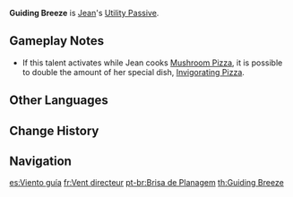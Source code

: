 {{Talent Infobox
|image         = Talent Guiding Breeze.png
|character     = Jean
|type          = Utility Passive
|info          = When a [[Cooking|Perfect Cooking]] is achieved on a [[:Category:Recovery Dishes|dish with restorative effects]], Jean has a 12% chance to obtain double the product.
|utility1      = Cooking
|utility2      = Perfect Recovery Dish Cooking
}}
'''Guiding Breeze''' is [[Jean]]'s [[Utility Passive]].

==Gameplay Notes==
* If this talent activates while Jean cooks [[Mushroom Pizza]], it is possible to double the amount of her special dish, [[Invigorating Pizza]].
{{Talents by Category List|Perfect Recovery Dish Cooking Talents|header=identical|nottitle=Guiding Breeze}}

==Other Languages==
{{Other Languages
|en      = Guiding Breeze
|zhs     = 引领之风
|zhs_rm  = Yǐnlǐng zhī Fēng
|zht     = 引領之風
|zht_rm  = Yǐnlǐng zhī Fēng
|zh_tl   = Guiding Wind
|ja      = 導きの風
|ja_rm   = Michibiki no Kaze
|ja_tl   = Guiding Wind
|ko      = 인도의 바람
|ko_rm   = Indo-ui Baram
|ko_tl   = Wind of Guidance
|es      = Viento guía
|es_tl   = Guiding Wind
|fr      = Vent directeur
|fr_tl   = Guiding Wind
|ru      = Направляющий ветер
|ru_tl   = 
|th      = Guiding Breeze
|vi      = Ngọn Gió Dẫn Đường
|vi_tl   = Guiding Wind
|de      = Führende Brise
|de_tl   = Guiding Breeze
|id      = Guiding Breeze
|pt      = Brisa de Planagem
|pt_tl   = 
}}

==Change History==
{{Change History|1.0}}

==Navigation==
{{Talent Navbox|Jean}}

[[es:Viento guía]]
[[fr:Vent directeur]]
[[pt-br:Brisa de Planagem]]
[[th:Guiding Breeze]]